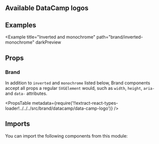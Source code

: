 


<Layout title="Brand" description="🚧 This page is under construction">

## Available DataCamp logos

<AllBrandGrid />

## Examples

<Example title="Basic usage" path="brand/basic-usage">
  <BasicUsage />
</Example>

<Example title="Custom size" path="brand/custom-size">
  <CustomSize />
</Example>

<Example title="Monochrome" path="brand/monochrome">
  <Monochrome />
</Example>

<Example title="Inverted" path="brand/inverted" darkPreview>
  <Inverted />
</Example>

<Example
  title="Inverted and monochrome"
  path="brand/inverted-monochrome"
  darkPreview
>
  <InvertedMonochrome />
</Example>

## Props

### Brand

In addition to `inverted` and `monochrome` listed below, Brand components accept all props a regular `SVGElement` would, such as `width`, `height`, `aria-` and `data-` attributes.

<PropsTable
  metadata={require('!!extract-react-types-loader!../../../src/brand/datacamp/data-camp-logo')}
/>

## Imports

You can import the following components from this module:

<Imports module={BrandExports} path="@datacamp/waffles/brand" />

</Layout>
